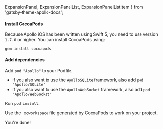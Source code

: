   ExpansionPanel,
  ExpansionPanelList,
  ExpansionPanelListItem
} from 'gatsby-theme-apollo-docs';

<ExpansionPanel title="CocoaPods Installation">

<ExpansionPanelList>
<ExpansionPanelListItem number="1">

<h4>Install CocoaPods</h4>

Because Apollo iOS has been written using Swift 5, you need to use version `1.7.0` or higher. You can install CocoaPods using:

 ```sh
 gem install cocoapods
 ```

</ExpansionPanelListItem>
<ExpansionPanelListItem number="2">

<h4>Add dependencies</h4>

Add `pod "Apollo"` to your Podfile.

  - If you also want to use the `ApolloSQLite` framework, also add `pod "Apollo/SQLite"`
  - If you also want to use the `ApolloWebSocket` framework, also add `pod "Apollo/WebSocket"`

</ExpansionPanelListItem>
<ExpansionPanelListItem number="3">

Run `pod install`.

</ExpansionPanelListItem>
<ExpansionPanelListItem number="4">

Use the `.xcworkspace` file generated by CocoaPods to work on your project.

</ExpansionPanelListItem>
<ExpansionPanelListItem number="check">
  You're done!
</ExpansionPanelListItem>
</ExpansionPanelList>

</ExpansionPanel>